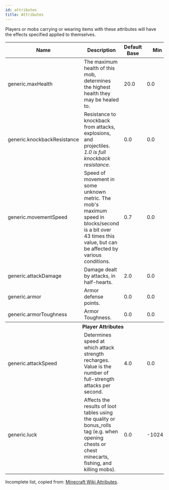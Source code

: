 ```yaml
---
id: attributes
title: Attributes
---
```


Players or mobs carrying or wearing items with these attributes will have the effects specified applied to themselves.

<div className="table-container">
  <table>
    <thead>
      <tr>
        <th>Name</th>
        <th>Description</th>
        <th>Default Base</th>
        <th>Min</th>
        <th style={{ minWidth: "60px" }}>Max</th>
      </tr>
    </thead>
    <tbody>
      <tr>
        <td>
          <label>generic.maxHealth</label>
        </td>
        <td>
          The maximum health of this mob, determines the highest health they may
          be healed to.
        </td>
        <td>20.0</td>
        <td>0.0</td>
        <td>
          1.7x10<sup>308</sup>
        </td>
      </tr>
      <tr>
        <td>
          <label>generic.knockbackResistance</label>
        </td>
        <td>
          Resistance to knockback from attacks, explosions, and projectiles.
          <br />
          <em>
            1.0 is full knockback resistance.
          </em>
        </td>
        <td>0.0</td>
        <td>0.0</td>
        <td>1.0</td>
      </tr>
      <tr>
        <td>
          <label>generic.movementSpeed</label>
        </td>
        <td>
          Speed of movement in some unknown metric. The mob's maximum speed in
          blocks/second is a bit over 43 times this value, but can be affected
          by various conditions.
        </td>
        <td>0.7</td>
        <td>0.0</td>
        <td>
          1.7x10<sup>308</sup>
        </td>
      </tr>
      <tr>
        <td>
          <label>generic.attackDamage</label>
        </td>
        <td>Damage dealt by attacks, in half-hearts.</td>
        <td>2.0</td>
        <td>0.0</td>
        <td>
          1.7x10<sup>308</sup>
        </td>
      </tr>
      <tr>
        <td>
          <label>generic.armor</label>
        </td>
        <td>Armor defense points.</td>
        <td>0.0</td>
        <td>0.0</td>
        <td>30.0</td>
      </tr>
      <tr>
        <td>
          <label>generic.armorToughness</label>
        </td>
        <td>Armor Toughness.</td>
        <td>0.0</td>
        <td>0.0</td>
        <td>20.0</td>
      </tr>
      <tr>
        <th colspan="5">Player Attributes</th>
      </tr>
      <tr>
        <td>
          <label>generic.attackSpeed</label>
        </td>
        <td>
          Determines speed at which attack strength recharges. Value is the
          number of full-strength attacks per second.
        </td>
        <td>4.0</td>
        <td>0.0</td>
        <td>1024.0</td>
      </tr>
      <tr>
        <td>
          <label>generic.luck</label>
        </td>
        <td>
          Affects the results of loot tables using the quality or bonus_rolls
          tag (e.g. when opening chests or chest minecarts, fishing, and killing
          mobs).
        </td>
        <td>0.0</td>
        <td>-1024.0</td>
        <td>1024.0</td>
      </tr>
    </tbody>
  </table>
</div>

Incomplete list, copied from: [Minecraft Wiki Attributes](https://minecraft.wiki/w/Attribute).
